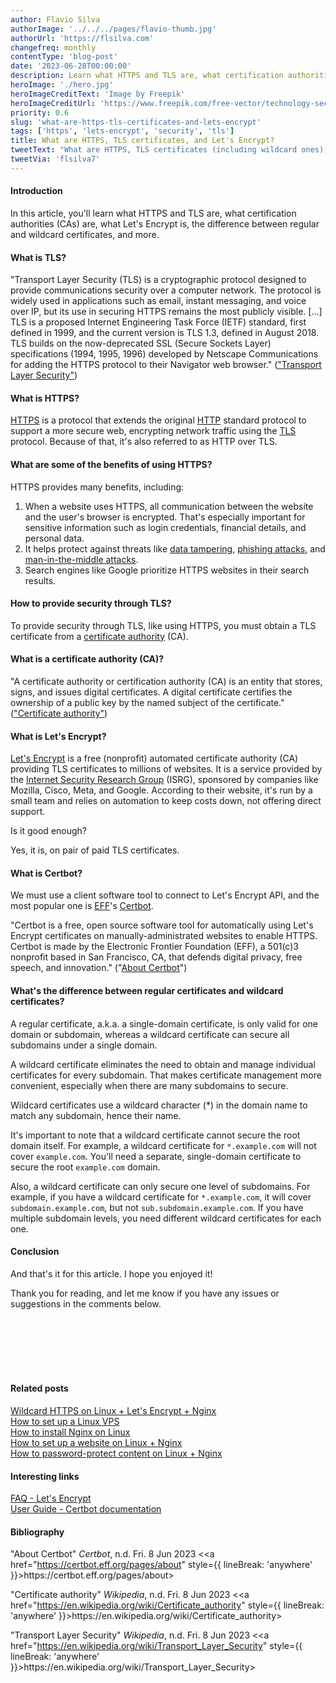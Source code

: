 ```yaml
---
author: Flavio Silva
authorImage: '../../../pages/flavio-thumb.jpg'
authorUrl: 'https://flsilva.com'
changefreq: monthly
contentType: 'blog-post'
date: '2023-06-28T00:00:00'
description: Learn what HTTPS and TLS are, what certification authorities (CAs) are, what Let's Encrypt is, and the difference between regular and wildcard certificates.
heroImage: './hero.jpg'
heroImageCreditText: 'Image by Freepik'
heroImageCreditUrl: 'https://www.freepik.com/free-vector/technology-secure-abstract-background_6071869.htm'
priority: 0.6
slug: 'what-are-https-tls-certificates-and-lets-encrypt'
tags: ['https', 'lets-encrypt', 'security', 'tls']
title: What are HTTPS, TLS certificates, and Let's Encrypt?
tweetText: "What are HTTPS, TLS certificates (including wildcard ones), and Let's Encrypt?"
tweetVia: 'flsilva7'
---
```



#### Introduction

In this article, you'll learn what HTTPS and TLS are, what certification authorities (CAs) are, what Let's Encrypt is, the difference between regular and wildcard certificates, and more.

#### What is TLS?

"Transport Layer Security (TLS) is a cryptographic protocol designed to provide communications security over a computer network. The protocol is widely used in applications such as email, instant messaging, and voice over IP, but its use in securing HTTPS remains the most publicly visible. [...] TLS is a proposed Internet Engineering Task Force (IETF) standard, first defined in 1999, and the current version is TLS 1.3, defined in August 2018. TLS builds on the now-deprecated SSL (Secure Sockets Layer) specifications (1994, 1995, 1996) developed by Netscape Communications for adding the HTTPS protocol to their Navigator web browser." (["Transport Layer Security"](https://en.wikipedia.org/wiki/Transport_Layer_Security))

#### What is HTTPS?

[HTTPS](https://en.wikipedia.org/wiki/HTTPS) is a protocol that extends the original [HTTP](https://pt.wikipedia.org/wiki/Hypertext_Transfer_Protocol) standard protocol to support a more secure web, encrypting network traffic using the [TLS](https://en.wikipedia.org/wiki/Transport_Layer_Security) protocol. Because of that, it's also referred to as HTTP over TLS.

#### What are some of the benefits of using HTTPS?

HTTPS provides many benefits, including:

1. When a website uses HTTPS, all communication between the website and the user's browser is encrypted. That's especially important for sensitive information such as login credentials, financial details, and personal data.
2. It helps protect against threats like [data tampering](https://en.wikipedia.org/wiki/Computer_security#Tampering), [phishing attacks](https://en.wikipedia.org/wiki/Phishing), and [man-in-the-middle attacks](https://en.wikipedia.org/wiki/Man-in-the-middle_attack).
3. Search engines like Google prioritize HTTPS websites in their search results.

#### How to provide security through TLS?

To provide security through TLS, like using HTTPS, you must obtain a TLS certificate from a [certificate authority](https://en.wikipedia.org/wiki/Certificate_authority) (CA).

#### What is a certificate authority (CA)?

"A certificate authority or certification authority (CA) is an entity that stores, signs, and issues digital certificates. A digital certificate certifies the ownership of a public key by the named subject of the certificate." (["Certificate authority"](https://en.wikipedia.org/wiki/Certificate_authority))

#### What is Let's Encrypt?

[Let's Encrypt](https://letsencrypt.org/) is a free (nonprofit) automated certificate authority (CA) providing TLS certificates to millions of websites. It is a service provided by the [Internet Security Research Group](https://www.abetterinternet.org/) (ISRG), sponsored by companies like Mozilla, Cisco, Meta, and Google. According to their website, it's run by a small team and relies on automation to keep costs down, not offering direct support.

Is it good enough?

Yes, it is, on pair of paid TLS certificates.

#### What is Certbot?

We must use a client software tool to connect to Let's Encrypt API, and the most popular one is [EFF](https://www.eff.org/)'s [Certbot](https://certbot.eff.org/).

"Certbot is a free, open source software tool for automatically using Let's Encrypt certificates on manually-administrated websites to enable HTTPS. Certbot is made by the Electronic Frontier Foundation (EFF), a 501(c)3 nonprofit based in San Francisco, CA, that defends digital privacy, free speech, and innovation." ("[About Certbot](https://certbot.eff.org/pages/about)")

#### What's the difference between regular certificates and wildcard certificates?

A regular certificate, a.k.a. a single-domain certificate, is only valid for one domain or subdomain, whereas a wildcard certificate can secure all subdomains under a single domain.

A wildcard certificate eliminates the need to obtain and manage individual certificates for every subdomain. That makes certificate management more convenient, especially when there are many subdomains to secure.

Wildcard certificates use a wildcard character (\*) in the domain name to match any subdomain, hence their name.

It's important to note that a wildcard certificate cannot secure the root domain itself. For example, a wildcard certificate for `*.example.com` will not cover `example.com`. You'll need a separate, single-domain certificate to secure the root `example.com` domain.

Also, a wildcard certificate can only secure one level of subdomains. For example, if you have a wildcard certificate for `*.example.com`, it will cover `subdomain.example.com`, but not `sub.subdomain.example.com`. If you have multiple subdomain levels, you need different wildcard certificates for each one.

#### Conclusion

And that's it for this article. I hope you enjoyed it!

Thank you for reading, and let me know if you have any issues or suggestions in the comments below.

<br />
<br />
<br />

<AITools />

<br />
<br />

#### Related posts

[Wildcard HTTPS on Linux + Let's Encrypt + Nginx](/blog/how-to-wildcard-https-tls-linux-lets-encrypt-nginx/)<br />
[How to set up a Linux VPS](/blog/how-to-securely-set-up-vps-server-tutorial-ubuntu-and-debian/)<br />
[How to install Nginx on Linux](/blog/how-to-install-nginx-tutorial-ubuntu-and-debian/)<br />
[How to set up a website on Linux + Nginx](/blog/how-to-configure-a-website-on-nginx-and-linux-tutorial/)<br />
[How to password-protect content on Linux + Nginx](/blog/how-to-password-protect-file-directory-nginx/)

#### Interesting links

[FAQ - Let's Encrypt](https://letsencrypt.org/docs/faq/)<br />
[User Guide - Certbot documentation](https://eff-certbot.readthedocs.io/en/stable/using.html)

#### Bibliography

"About Certbot" _Certbot_, n.d. Fri. 8 Jun 2023 &#60;<a href="https://certbot.eff.org/pages/about" style={{ lineBreak: 'anywhere' }}>ht<span />tps://certbot.eff.org/pages/about</a>&#62;

"Certificate authority" _Wikipedia_, n.d. Fri. 8 Jun 2023 &#60;<a href="https://en.wikipedia.org/wiki/Certificate_authority" style={{ lineBreak: 'anywhere' }}>ht<span />tps://en.wikipedia.org/wiki/Certificate_authority</a>&#62;

"Transport Layer Security" _Wikipedia_, n.d. Fri. 8 Jun 2023 &#60;<a href="https://en.wikipedia.org/wiki/Transport_Layer_Security" style={{ lineBreak: 'anywhere' }}>ht<span />tps://en.wikipedia.org/wiki/Transport_Layer_Security</a>&#62;
